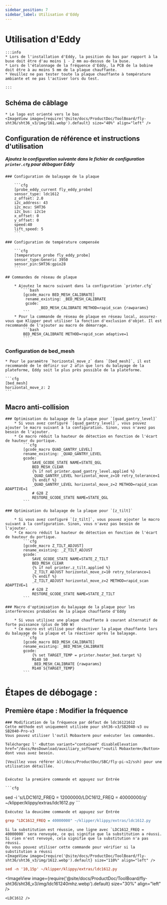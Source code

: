 ```yaml
---
sidebar_position: 7
sidebar_label: Utilisation d'Eddy
---
```




# Utilisation d'Eddy

    :::info
    * Lors de l'installation d'Eddy, la position du bas par rapport à la buse doit être d'au moins 1 - 2 mm au-dessus de la buse.
    * Lors de l'étalonnage de la fréquence d'Eddy, la PCB de la bobine doit être à au moins 5 mm de la plaque chauffante.
    * Veuillez ne pas tester toute la plaque chauffante à température ambiante et ne pas l'activer lors du test.

    :::


## Schéma de câblage

    * Le logo est orienté vers le bas
    <ImageView image={require('@site/docs/ProductDoc/ToolBoard/fly-sht36/sht36_v3/img/161.webp').default} size="40%" align="left" />


## Configuration de référence et instructions d'utilisation

##### Ajoutez la configuration suivante dans le fichier de configuration `printer.cfg` pour déboguer Eddy

    ### Configuration de balayage de la plaque

        ```cfg
        [probe_eddy_current fly_eddy_probe]
        sensor_type: ldc1612
        z_offset: 2.0
        i2c_address: 43
        i2c_mcu: SHT36
        i2c_bus: i2c1e
        x_offset: 0
        y_offset: 0
        speed:40
        lift_speed: 5
        ```

    ### Configuration de température compensée

        ```cfg
        [temperature_probe fly_eddy_probe]
        sensor_type:Generic 3950
        sensor_pin:SHT36:gpio28
        ```

    ## Commandes de réseau de plaque

        * Ajoutez le macro suivant dans la configuration `printer.cfg`
            ```bash
            [gcode_macro BED_MESH_CALIBRATE]
             rename_existing: _BED_MESH_CALIBRATE
             gcode: 
                   _BED_MESH_CALIBRATE METHOD=rapid_scan {rawparams}
            ```
        * Pour la commande de réseau de plaque en réseau local, assurez-vous que Klipper peut utiliser la fonction d'exclusion d'objet. Il est recommandé de l'ajouter au macro de démarrage.
            ```bash
            BED_MESH_CALIBRATE METHOD=rapid_scan adaptive=1 
            ```

### Configuration de bed_mesh

    * Pour le paramètre `horizontal_move_z` dans `[bed_mesh]`, il est recommandé de le définir sur 2 afin que lors du balayage de la plateforme, Eddy soit le plus près possible de la plateforme.

    ```cfg
    [bed_mesh]
    horizontal_move_z: 2
    ```
## Macro anti-collision

    ### Optimisation du balayage de la plaque pour `[quad_gantry_level]`
        * Si vous avez configuré `[quad_gantry_level]`, vous pouvez ajouter le macro suivant à la configuration. Sinon, vous n'avez pas besoin de l'ajouter.
        * Ce macro réduit la hauteur de détection en fonction de l'écart de hauteur du portique.
            ```cfg
            [gcode_macro QUAD_GANTRY_LEVEL]
            rename_existing: _QUAD_GANTRY_LEVEL
            gcode:
                SAVE_GCODE_STATE NAME=STATE_QGL
                BED_MESH_CLEAR
                {% if not printer.quad_gantry_level.applied %}
                _QUAD_GANTRY_LEVEL horizontal_move_z=10 retry_tolerance=1
                {% endif %}
                _QUAD_GANTRY_LEVEL horizontal_move_z=2 METHOD=rapid_scan ADAPTIVE=1
                # G28 Z
                RESTORE_GCODE_STATE NAME=STATE_QGL
            ```

    ### Optimisation du balayage de la plaque pour `[z_tilt]`

        * Si vous avez configuré `[z_tilt]`, vous pouvez ajouter le macro suivant à la configuration. Sinon, vous n'avez pas besoin de l'ajouter.
        * Ce macro réduit la hauteur de détection en fonction de l'écart de hauteur du portique.
            ```cfg
            [gcode_macro Z_TILT_ADJUST]
            rename_existing: _Z_TILT_ADJUST
            gcode:
                SAVE_GCODE_STATE NAME=STATE_Z_TILT
                BED_MESH_CLEAR
                {% if not printer.z_tilt.applied %}
                _Z_TILT_ADJUST horizontal_move_z=10 retry_tolerance=1
                {% endif %}
                _Z_TILT_ADJUST horizontal_move_z=2 METHOD=rapid_scan ADAPTIVE=1
                # G28 Z
                RESTORE_GCODE_STATE NAME=STATE_Z_TILT
            ```

    ### Macro d'optimisation du balayage de la plaque pour les interférences probables de la plaque chauffante d'Eddy

        * Si vous utilisez une plaque chauffante à courant alternatif de forte puissance (plus de 500 W)
        * Ce macro est utilisé pour désactiver la plaque chauffante lors du balayage de la plaque et la réactiver après le balayage.
            ```cfg
            [gcode_macro BED_MESH_CALIBRATE]
            rename_existing: _BED_MESH_CALIBRATE
            gcode:
                {% set TARGET_TEMP = printer.heater_bed.target %}
                M140 S0
                _BED_MESH_CALIBRATE {rawparams}
                M140 S{TARGET_TEMP}
            ```

   # Étapes de débogage : 
   ## Première étape : Modifier la fréquence

    ### Modification de la fréquence par défaut de ldc16121612
    Cette méthode est uniquement utilisée pour sht36-v3/SB2040-v3 ou SB2040-Pro-v3
    Vous pouvez utiliser l'outil Mobaxterm pour exécuter les commandes.
    
    Téléchargez l' <Button variant="contained" disableElevation href="/docs/ResDownload/auxiliary_software/">outil Mobaxterm</Button> dont vous avez besoin.
    
    [Veuillez vous référer à](/docs/ProductDoc/SBC/fly-pi-v2/ssh) pour une utilisation détaillée.


    Exécutez la première commande et appuyez sur Entrée

    ```cfg
sed -i 's/LDC1612_FREQ = 12000000/LDC1612_FREQ = 40000000/g' ~/klipper/klippy/extras/ldc1612.py
    ```

    Exécutez la deuxième commande et appuyez sur Entrée
  ```cfg
grep "LDC1612_FREQ = 40000000" ~/klipper/klippy/extras/ldc1612.py
  ```
    Si la substitution est réussie, une ligne avec `LDC1612_FREQ = 40000000` sera renvoyée, ce qui signifie que la substitution a réussi. Si rien n'est renvoyé, cela signifie que la substitution n'a pas réussi.
    Ou vous pouvez utiliser cette commande pour vérifier si la substitution a réussi
    <ImageView image={require('@site/docs/ProductDoc/ToolBoard/fly-sht36/sht36_v3/img/1612.webp').default} size="110%" align="left" />
```cfg
sed -n '10,15p' ~/klipper/klippy/extras/ldc1612.py
```
   <ImageView image={require('@site/docs/ProductDoc/ToolBoard/fly-sht36/sht36_v3/img/ldc161240mhz.webp').default} size="30%" align="left" />

    <LDC1612 /> 